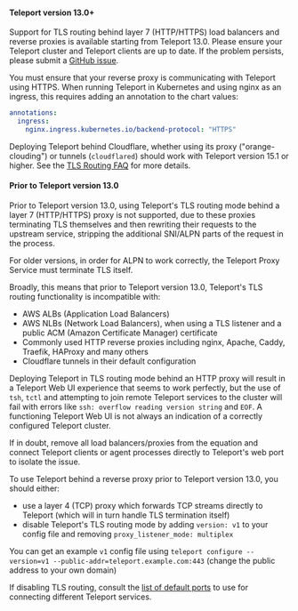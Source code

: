 #### Teleport version 13.0+

Support for TLS routing behind layer 7 (HTTP/HTTPS) load balancers and reverse
proxies is available starting from Teleport 13.0. Please ensure your Teleport
cluster and Teleport clients are up to date. If the problem persists, please
submit a [GitHub
issue](https://github.com/gravitational/teleport/issues/new/choose).

You must ensure that your reverse proxy is communicating with Teleport using HTTPS.
When running Teleport in Kubernetes and using nginx as an ingress, this requires adding
an annotation to the chart values:

```yaml
annotations:
  ingress:
    nginx.ingress.kubernetes.io/backend-protocol: "HTTPS"
```

Deploying Teleport behind Cloudflare, whether using its proxy ("orange-clouding") or tunnels
(`cloudflared`) should work with Teleport version 15.1 or higher. See the
[TLS Routing FAQ](../architecture/tls-routing.mdx#will-tls-routing-work-behind-my-reverse-proxy) for more details.

#### Prior to Teleport version 13.0

Prior to Teleport version 13.0, using Teleport's TLS routing mode behind a layer 7 (HTTP/HTTPS) proxy is not supported,
due to these proxies terminating TLS themselves and then rewriting their requests to the upstream service, stripping
the additional SNI/ALPN parts of the request in the process.

For older versions, in order for ALPN to work correctly, the Teleport Proxy
Service must terminate TLS itself.

Broadly, this means that prior to Teleport version 13.0, Teleport's TLS routing functionality is incompatible with:
- AWS ALBs (Application Load Balancers)
- AWS NLBs (Network Load Balancers), when using a TLS listener and a public ACM (Amazon Certificate Manager) certificate
- Commonly used HTTP reverse proxies including nginx, Apache, Caddy, Traefik, HAProxy and many others
- Cloudflare tunnels in their default configuration

Deploying Teleport in TLS routing mode behind an HTTP proxy will result in a Teleport Web UI experience that seems
to work perfectly, but the use of `tsh`, `tctl` and attempting to join remote Teleport services to the cluster will fail
with errors like `ssh: overflow reading version string` and `EOF`. A functioning Teleport Web UI is not always an indication
of a correctly configured Teleport cluster.

If in doubt, remove all load balancers/proxies from the equation and connect Teleport clients or agent processes directly to
Teleport's web port to isolate the issue.

To use Teleport behind a reverse proxy prior to Teleport version 13.0, you should either:
- use a layer 4 (TCP) proxy which forwards TCP streams directly to Teleport (which will in turn handle TLS termination itself)
- disable Teleport's TLS routing mode by adding `version: v1` to your config file and removing `proxy_listener_mode: multiplex`

You can get an example `v1` config file using `teleport configure --version=v1 --public-addr=teleport.example.com:443` (change the public address to your own domain)

If disabling TLS routing, consult the [list of default ports](../reference/networking.mdx#ports-without-tls-routing) to use for connecting different Teleport services.